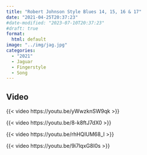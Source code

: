 ```yaml
---
title: "Robert Johnson Style Blues 14, 15, 16 & 17"
date: "2021-04-25T20:37:23"
#date-modified: "2023-07-10T20:37:23"
#draft: true
format: 
  html: default
image: "../img/jag.jpg"
categories:
  - "2021"
  - Jaguar
  - Fingerstyle
  - Song
---
```


## Video

{{< video https://youtu.be/yWwzknSW9qk >}}

{{< video https://youtu.be/8-k8ftJ7dX0 >}}

{{< video https://youtu.be/rhHQIUM68_I >}}

{{< video https://youtu.be/9i7lqxG8I0s >}}

